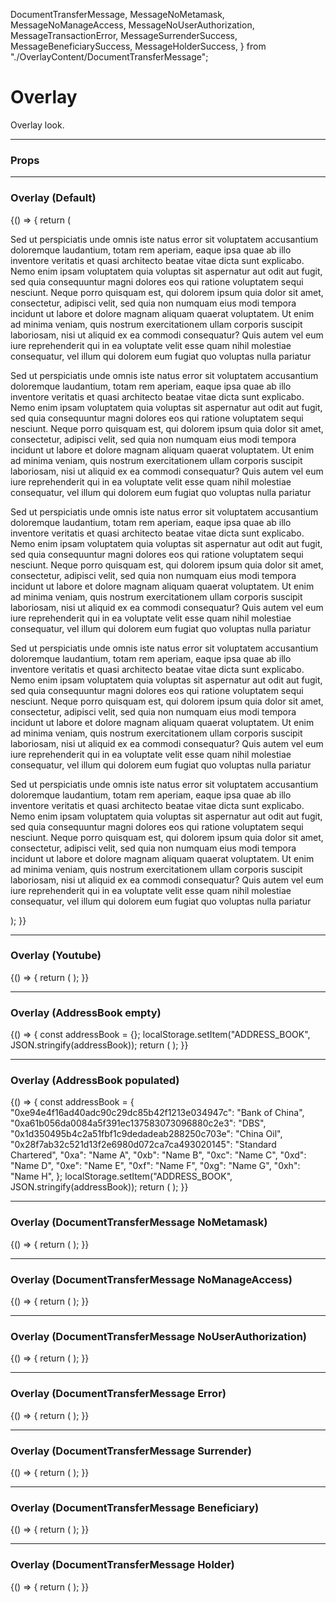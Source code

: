   DocumentTransferMessage,
  MessageNoMetamask,
  MessageNoManageAccess,
  MessageNoUserAuthorization,
  MessageTransactionError,
  MessageSurrenderSuccess,
  MessageBeneficiarySuccess,
  MessageHolderSuccess,
} from "./OverlayContent/DocumentTransferMessage";

<Meta title="UI/Overlay" component={Overlay} />

# Overlay

Overlay look.

---

### Props

<Props of={Overlay} />

---

### Overlay (Default)

<Preview>
  <Story name="Textual">
    {() => {
      return (
        <Overlay>
          <Textual title="Textual">
            <p>
              Sed ut perspiciatis unde omnis iste natus error sit voluptatem accusantium doloremque laudantium, totam
              rem aperiam, eaque ipsa quae ab illo inventore veritatis et quasi architecto beatae vitae dicta sunt
              explicabo. Nemo enim ipsam voluptatem quia voluptas sit aspernatur aut odit aut fugit, sed quia
              consequuntur magni dolores eos qui ratione voluptatem sequi nesciunt. Neque porro quisquam est, qui
              dolorem ipsum quia dolor sit amet, consectetur, adipisci velit, sed quia non numquam eius modi tempora
              incidunt ut labore et dolore magnam aliquam quaerat voluptatem. Ut enim ad minima veniam, quis nostrum
              exercitationem ullam corporis suscipit laboriosam, nisi ut aliquid ex ea commodi consequatur? Quis autem
              vel eum iure reprehenderit qui in ea voluptate velit esse quam nihil molestiae consequatur, vel illum qui
              dolorem eum fugiat quo voluptas nulla pariatur
            </p>
            <p>
              Sed ut perspiciatis unde omnis iste natus error sit voluptatem accusantium doloremque laudantium, totam
              rem aperiam, eaque ipsa quae ab illo inventore veritatis et quasi architecto beatae vitae dicta sunt
              explicabo. Nemo enim ipsam voluptatem quia voluptas sit aspernatur aut odit aut fugit, sed quia
              consequuntur magni dolores eos qui ratione voluptatem sequi nesciunt. Neque porro quisquam est, qui
              dolorem ipsum quia dolor sit amet, consectetur, adipisci velit, sed quia non numquam eius modi tempora
              incidunt ut labore et dolore magnam aliquam quaerat voluptatem. Ut enim ad minima veniam, quis nostrum
              exercitationem ullam corporis suscipit laboriosam, nisi ut aliquid ex ea commodi consequatur? Quis autem
              vel eum iure reprehenderit qui in ea voluptate velit esse quam nihil molestiae consequatur, vel illum qui
              dolorem eum fugiat quo voluptas nulla pariatur
            </p>
            <p>
              Sed ut perspiciatis unde omnis iste natus error sit voluptatem accusantium doloremque laudantium, totam
              rem aperiam, eaque ipsa quae ab illo inventore veritatis et quasi architecto beatae vitae dicta sunt
              explicabo. Nemo enim ipsam voluptatem quia voluptas sit aspernatur aut odit aut fugit, sed quia
              consequuntur magni dolores eos qui ratione voluptatem sequi nesciunt. Neque porro quisquam est, qui
              dolorem ipsum quia dolor sit amet, consectetur, adipisci velit, sed quia non numquam eius modi tempora
              incidunt ut labore et dolore magnam aliquam quaerat voluptatem. Ut enim ad minima veniam, quis nostrum
              exercitationem ullam corporis suscipit laboriosam, nisi ut aliquid ex ea commodi consequatur? Quis autem
              vel eum iure reprehenderit qui in ea voluptate velit esse quam nihil molestiae consequatur, vel illum qui
              dolorem eum fugiat quo voluptas nulla pariatur
            </p>
            <p>
              Sed ut perspiciatis unde omnis iste natus error sit voluptatem accusantium doloremque laudantium, totam
              rem aperiam, eaque ipsa quae ab illo inventore veritatis et quasi architecto beatae vitae dicta sunt
              explicabo. Nemo enim ipsam voluptatem quia voluptas sit aspernatur aut odit aut fugit, sed quia
              consequuntur magni dolores eos qui ratione voluptatem sequi nesciunt. Neque porro quisquam est, qui
              dolorem ipsum quia dolor sit amet, consectetur, adipisci velit, sed quia non numquam eius modi tempora
              incidunt ut labore et dolore magnam aliquam quaerat voluptatem. Ut enim ad minima veniam, quis nostrum
              exercitationem ullam corporis suscipit laboriosam, nisi ut aliquid ex ea commodi consequatur? Quis autem
              vel eum iure reprehenderit qui in ea voluptate velit esse quam nihil molestiae consequatur, vel illum qui
              dolorem eum fugiat quo voluptas nulla pariatur
            </p>
            <p>
              Sed ut perspiciatis unde omnis iste natus error sit voluptatem accusantium doloremque laudantium, totam
              rem aperiam, eaque ipsa quae ab illo inventore veritatis et quasi architecto beatae vitae dicta sunt
              explicabo. Nemo enim ipsam voluptatem quia voluptas sit aspernatur aut odit aut fugit, sed quia
              consequuntur magni dolores eos qui ratione voluptatem sequi nesciunt. Neque porro quisquam est, qui
              dolorem ipsum quia dolor sit amet, consectetur, adipisci velit, sed quia non numquam eius modi tempora
              incidunt ut labore et dolore magnam aliquam quaerat voluptatem. Ut enim ad minima veniam, quis nostrum
              exercitationem ullam corporis suscipit laboriosam, nisi ut aliquid ex ea commodi consequatur? Quis autem
              vel eum iure reprehenderit qui in ea voluptate velit esse quam nihil molestiae consequatur, vel illum qui
              dolorem eum fugiat quo voluptas nulla pariatur
            </p>
          </Textual>
        </Overlay>
      );
    }}
  </Story>
</Preview>

---

### Overlay (Youtube)

<Preview>
  <Story name="Youtube">
    {() => {
      return (
        <Overlay>
          <Youtube title="Youtube" youtubeId="tgbNymZ7vqY" />
        </Overlay>
      );
    }}
  </Story>
</Preview>

---

### Overlay (AddressBook empty)

<Preview>
  <Story name="AddressBook Empty">
    {() => {
      const addressBook = {};
      localStorage.setItem("ADDRESS_BOOK", JSON.stringify(addressBook));
      return (
        <Overlay>
          <AddressBook title="Address Book" />
        </Overlay>
      );
    }}
  </Story>
</Preview>

---

### Overlay (AddressBook populated)

<Preview>
  <Story name="AddressBook Populated">
    {() => {
      const addressBook = {
        "0xe94e4f16ad40adc90c29dc85b42f1213e034947c": "Bank of China",
        "0xa61b056da0084a5f391ec137583073096880c2e3": "DBS",
        "0x1d350495b4c2a51fbf1c9dedadeab288250c703e": "China Oil",
        "0x28f7ab32c521d13f2e6980d072ca7ca493020145": "Standard Chartered",
        "0xa": "Name A",
        "0xb": "Name B",
        "0xc": "Name C",
        "0xd": "Name D",
        "0xe": "Name E",
        "0xf": "Name F",
        "0xg": "Name G",
        "0xh": "Name H",
      };
      localStorage.setItem("ADDRESS_BOOK", JSON.stringify(addressBook));
      return (
        <Overlay>
          <AddressBook title="Address Book" />
        </Overlay>
      );
    }}
  </Story>
</Preview>

---

### Overlay (DocumentTransferMessage NoMetamask)

<Preview>
  <Story name="DocumentTransferMessageNoMetamask">
    {() => {
      return (
        <Overlay>
          <DocumentTransferMessage title="Metamask not installed" isTitleIconSuccess={false} isMetamaskLink={true}>
            <MessageNoMetamask />
          </DocumentTransferMessage>
        </Overlay>
      );
    }}
  </Story>
</Preview>

---

### Overlay (DocumentTransferMessage NoManageAccess)

<Preview>
  <Story name="DocumentTransferMessageNoManageAccess">
    {() => {
      return (
        <Overlay>
          <DocumentTransferMessage title="No manage assets access" isTitleIconSuccess={false}>
            <MessageNoManageAccess />
          </DocumentTransferMessage>
        </Overlay>
      );
    }}
  </Story>
</Preview>

---

### Overlay (DocumentTransferMessage NoUserAuthorization)

<Preview>
  <Story name="DocumentTransferMessageNoUserAuthorization">
    {() => {
      return (
        <Overlay>
          <DocumentTransferMessage title="User denied account authorization" isTitleIconSuccess={false}>
            <MessageNoUserAuthorization />
          </DocumentTransferMessage>
        </Overlay>
      );
    }}
  </Story>
</Preview>

---

### Overlay (DocumentTransferMessage Error)

<Preview>
  <Story name="DocumentTransferMessageTransactionError">
    {() => {
      return (
        <Overlay>
          <DocumentTransferMessage title="Error - Failed transaction" isTitleIconSuccess={false}>
            <MessageTransactionError error="Blockchain error message" />
          </DocumentTransferMessage>
        </Overlay>
      );
    }}
  </Story>
</Preview>

---

### Overlay (DocumentTransferMessage Surrender)

<Preview>
  <Story name="DocumentTransferMessageSurrender">
    {() => {
      return (
        <Overlay>
          <DocumentTransferMessage title="Surrender Document Success" isTitleIconSuccess={true}>
            <MessageSurrenderSuccess />
          </DocumentTransferMessage>
        </Overlay>
      );
    }}
  </Story>
</Preview>

---

### Overlay (DocumentTransferMessage Beneficiary)

<Preview>
  <Story name="DocumentTransferMessageBeneficiary">
    {() => {
      return (
        <Overlay>
          <DocumentTransferMessage title="Change Beneficiary Success" isTitleIconSuccess={true}>
            <MessageBeneficiarySuccess name="Bank of China Pte Ltd" />
          </DocumentTransferMessage>
        </Overlay>
      );
    }}
  </Story>
</Preview>

---

### Overlay (DocumentTransferMessage Holder)

<Preview>
  <Story name="DocumentTransferMessageHolder">
    {() => {
      return (
        <Overlay>
          <DocumentTransferMessage title="Transfer Holder Success" isTitleIconSuccess={true}>
            <MessageHolderSuccess name="Bank of China Pte Ltd" />
          </DocumentTransferMessage>
        </Overlay>
      );
    }}
  </Story>
</Preview>

